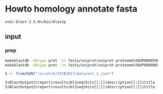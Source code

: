 # Howto homology annotate fasta


```
ncbi-blast-2.5.0+/bin/blastp
```

## input 


### prep

```sh
makeblastdb -dbtype prot -in fasta/uniprot/uniprot-proteome%3AUP000059680.fasta 
makeblastdb -dbtype prot -in fasta/uniprot/uniprot-proteome%3AUP000006548.fasta 

```

```r
S <- fromJSON("/scratch/ISCB2017/data/out_1.json")   

S$BlastOutput2$report$results$bl2seq$hits[[1]]$description[[1]]$title
S$BlastOutput2$report$results$bl2seq$hits[[1]]$description[[1]]$title        

```



